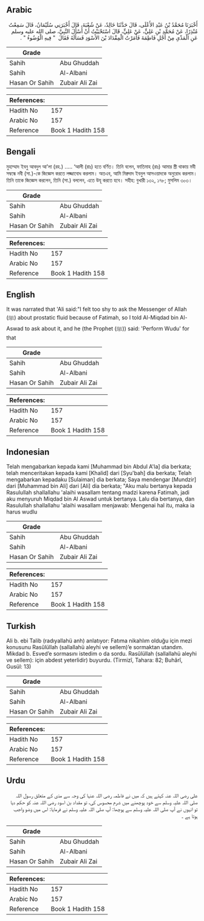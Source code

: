 ## Arabic


<div dir="rtl" lang="ar" style={{fontSize:'larger',backgroundColor:'#f8f9fa',padding:20}}>
أَخْبَرَنَا مُحَمَّدُ بْنُ عَبْدِ الأَعْلَى، قَالَ حَدَّثَنَا خَالِدٌ، عَنْ شُعْبَةَ، قَالَ أَخْبَرَنِي سُلَيْمَانُ، قَالَ سَمِعْتُ مُنْذِرًا، عَنْ مُحَمَّدِ بْنِ عَلِيٍّ، عَنْ عَلِيٍّ، قَالَ اسْتَحْيَيْتُ أَنْ أَسْأَلَ النَّبِيَّ، صلى الله عليه وسلم عَنِ الْمَذْىِ مِنْ أَجْلِ فَاطِمَةَ فَأَمَرْتُ الْمِقْدَادَ بْنَ الأَسْوَدِ فَسَأَلَهُ فَقَالَ ‏ "‏ فِيهِ الْوُضُوءُ ‏"‏ ‏.‏
</div>
<div style={{backgroundColor:'#f8f9fa',padding:20, marginBottom: 10}}><table> <thead> <tr> <th>Grade</th> <th></th> </tr> </thead> <tbody> <tr><td>Sahih</td><td>Abu Ghuddah</td></tr><tr><td>Sahih</td><td>Al-Albani</td></tr><tr><td>Hasan Or Sahih</td><td>Zubair Ali Zai</td></tr></tbody></table><table> <thead> <tr> <th>References:</th> <th></th> </tr> </thead> <tbody><tr><td>Hadith No</td><td>157</td></tr><tr><td>Arabic No</td><td>157</td></tr><tr><td>Reference</td><td>Book 1 Hadith 158</td></tr></tbody></table></div>

## Bengali


<div dir="ltr" lang="bn" style={{fontSize:'larger',backgroundColor:'#f8f9fa',padding:20}}>
মুহাম্মাদ ইবনু আবদুল আ'লা (রহ.) ..... ‘আলী (রাঃ) হতে বর্ণিত। তিনি বলেন, ফাতিমাহ (রাঃ) আমার স্ত্রী থাকায় মযী সম্বন্ধে নবী (সা.)-কে জিজ্ঞেস করতে লজ্জাবোধ করলাম। অতএব, আমি মিক্বদাদ ইবনুল আসওয়াদকে অনুরোধ করলাম। তিনি তাকে জিজ্ঞেস করলেন, তিনি (সা.) বললেন, এতে উযূ করতে হবে। সহীহ: বুখারী ১৩২, ১৭৮; মুসলিম ৩০৩।
</div>
<div style={{backgroundColor:'#f8f9fa',padding:20, marginBottom: 10}}><table> <thead> <tr> <th>Grade</th> <th></th> </tr> </thead> <tbody> <tr><td>Sahih</td><td>Abu Ghuddah</td></tr><tr><td>Sahih</td><td>Al-Albani</td></tr><tr><td>Hasan Or Sahih</td><td>Zubair Ali Zai</td></tr></tbody></table><table> <thead> <tr> <th>References:</th> <th></th> </tr> </thead> <tbody><tr><td>Hadith No</td><td>157</td></tr><tr><td>Arabic No</td><td>157</td></tr><tr><td>Reference</td><td>Book 1 Hadith 158</td></tr></tbody></table></div>

## English


<div dir="ltr" lang="en" style={{fontSize:'larger',backgroundColor:'#f8f9fa',padding:20}}>
It was narrated that 'Ali said:"I felt too shy to ask the Messenger of Allah (ﷺ) about prostatic fluid because of Fatimah, so I told Al-Miqdad bin Al-Aswad to ask about it, and he (the Prophet (ﷺ)) said: 'Perform Wudu' for that
</div>
<div style={{backgroundColor:'#f8f9fa',padding:20, marginBottom: 10}}><table> <thead> <tr> <th>Grade</th> <th></th> </tr> </thead> <tbody> <tr><td>Sahih</td><td>Abu Ghuddah</td></tr><tr><td>Sahih</td><td>Al-Albani</td></tr><tr><td>Hasan Or Sahih</td><td>Zubair Ali Zai</td></tr></tbody></table><table> <thead> <tr> <th>References:</th> <th></th> </tr> </thead> <tbody><tr><td>Hadith No</td><td>157</td></tr><tr><td>Arabic No</td><td>157</td></tr><tr><td>Reference</td><td>Book 1 Hadith 158</td></tr></tbody></table></div>

## Indonesian


<div dir="ltr" lang="id" style={{fontSize:'larger',backgroundColor:'#f8f9fa',padding:20}}>
Telah mengabarkan kepada kami [Muhammad bin Abdul A'la] dia berkata; telah menceritakan kepada kami [Khalid] dari [Syu'bah] dia berkata; Telah mengabarkan kepadaku [Sulaiman] dia berkata; Saya mendengar [Mundzir] dari [Muhammad bin Ali] dari [Ali] dia berkata; "Aku malu bertanya kepada Rasulullah shallallahu 'alaihi wasallam tentang madzi karena Fatimah, jadi aku menyuruh Miqdad bin Al Aswad untuk bertanya. Lalu dia bertanya, dan Rasulullah shallallahu 'alaihi wasallam menjawab: Mengenai hal itu, maka ia harus wudlu
</div>
<div style={{backgroundColor:'#f8f9fa',padding:20, marginBottom: 10}}><table> <thead> <tr> <th>Grade</th> <th></th> </tr> </thead> <tbody> <tr><td>Sahih</td><td>Abu Ghuddah</td></tr><tr><td>Sahih</td><td>Al-Albani</td></tr><tr><td>Hasan Or Sahih</td><td>Zubair Ali Zai</td></tr></tbody></table><table> <thead> <tr> <th>References:</th> <th></th> </tr> </thead> <tbody><tr><td>Hadith No</td><td>157</td></tr><tr><td>Arabic No</td><td>157</td></tr><tr><td>Reference</td><td>Book 1 Hadith 158</td></tr></tbody></table></div>

## Turkish


<div dir="ltr" lang="tr" style={{fontSize:'larger',backgroundColor:'#f8f9fa',padding:20}}>
Ali b. ebi Talib (radıyallahü anh) anlatıyor: Fatıma nikahlım olduğu için mezi konusunu Rasûlüllah (sallallahü aleyhi ve sellem)’e sormaktan utandım. Mikdad b. Esved’e sormasını istedim o da sordu. Rasûlüllah (sallallahü aleyhi ve sellem): için abdest yeterlidir) buyurdu. (Tirmizî, Tahara: 82; Buhârî, Gusül: 13)
</div>
<div style={{backgroundColor:'#f8f9fa',padding:20, marginBottom: 10}}><table> <thead> <tr> <th>Grade</th> <th></th> </tr> </thead> <tbody> <tr><td>Sahih</td><td>Abu Ghuddah</td></tr><tr><td>Sahih</td><td>Al-Albani</td></tr><tr><td>Hasan Or Sahih</td><td>Zubair Ali Zai</td></tr></tbody></table><table> <thead> <tr> <th>References:</th> <th></th> </tr> </thead> <tbody><tr><td>Hadith No</td><td>157</td></tr><tr><td>Arabic No</td><td>157</td></tr><tr><td>Reference</td><td>Book 1 Hadith 158</td></tr></tbody></table></div>

## Urdu


<div dir="rtl" lang="ur" style={{fontSize:'larger',backgroundColor:'#f8f9fa',padding:20}}>
علی رضی اللہ عنہ کہتے ہیں کہ میں نے فاطمہ رضی اللہ عنہا کی وجہ سے مذی کے متعلق رسول اللہ صلی اللہ علیہ وسلم سے خود پوچھنے میں شرم محسوس کی، تو مقداد بن اسود رضی اللہ عنہ کو حکم دیا تو انہوں نے آپ صلی اللہ علیہ وسلم سے پوچھا: آپ صلی اللہ علیہ وسلم نے فرمایا: اس میں وضو واجب ہوتا ہے ۔
</div>
<div style={{backgroundColor:'#f8f9fa',padding:20, marginBottom: 10}}><table> <thead> <tr> <th>Grade</th> <th></th> </tr> </thead> <tbody> <tr><td>Sahih</td><td>Abu Ghuddah</td></tr><tr><td>Sahih</td><td>Al-Albani</td></tr><tr><td>Hasan Or Sahih</td><td>Zubair Ali Zai</td></tr></tbody></table><table> <thead> <tr> <th>References:</th> <th></th> </tr> </thead> <tbody><tr><td>Hadith No</td><td>157</td></tr><tr><td>Arabic No</td><td>157</td></tr><tr><td>Reference</td><td>Book 1 Hadith 158</td></tr></tbody></table></div>